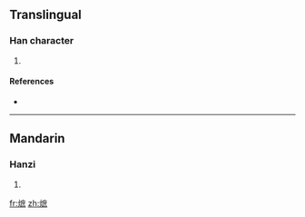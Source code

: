 ==Translingual==

===Han character===
{{Han char|rn=86|rad=火|as=11|sn=15|four=|canj=火戈廿火 (FITF)}}

# {{defn|Han|sort=火11}}

====References====
* {{Han ref|kx=0680.390|dkj=19350|dj=1092.150|hdz=32229.120|uh=71AB|ud=29099}}

----

==Mandarin==

===Hanzi===
{{cmn-hanzi|pin=[[zhì]] ([[zhi4]])|wg=chih<sup>4</sup>}}

# {{defn|Mandarin|sort=火11}}

[[fr:熫]]
[[zh:熫]]